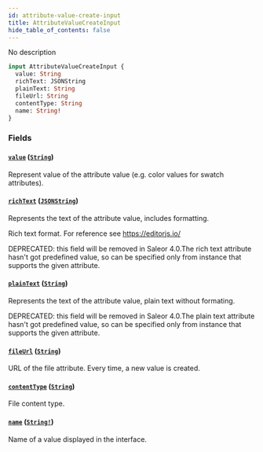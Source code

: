 ```yaml
---
id: attribute-value-create-input
title: AttributeValueCreateInput
hide_table_of_contents: false
---
```


No description

```graphql
input AttributeValueCreateInput {
  value: String
  richText: JSONString
  plainText: String
  fileUrl: String
  contentType: String
  name: String!
}
```

### Fields

#### [`value`](#) ([`String`](../../../developer/api-reference/scalars/string))

Represent value of the attribute value (e.g. color values for swatch attributes).

#### [`richText`](#) ([`JSONString`](../../../developer/api-reference/scalars/jsonstring))

Represents the text of the attribute value, includes formatting.

Rich text format. For reference see https://editorjs.io/

DEPRECATED: this field will be removed in Saleor 4.0.The rich text attribute hasn't got predefined value, so can be specified only from instance that supports the given attribute.

#### [`plainText`](#) ([`String`](../../../developer/api-reference/scalars/string))

Represents the text of the attribute value, plain text without formating.

DEPRECATED: this field will be removed in Saleor 4.0.The plain text attribute hasn't got predefined value, so can be specified only from instance that supports the given attribute.

#### [`fileUrl`](#) ([`String`](../../../developer/api-reference/scalars/string))

URL of the file attribute. Every time, a new value is created.

#### [`contentType`](#) ([`String`](../../../developer/api-reference/scalars/string))

File content type.

#### [`name`](#) ([`String!`](../../../developer/api-reference/scalars/string))

Name of a value displayed in the interface.

